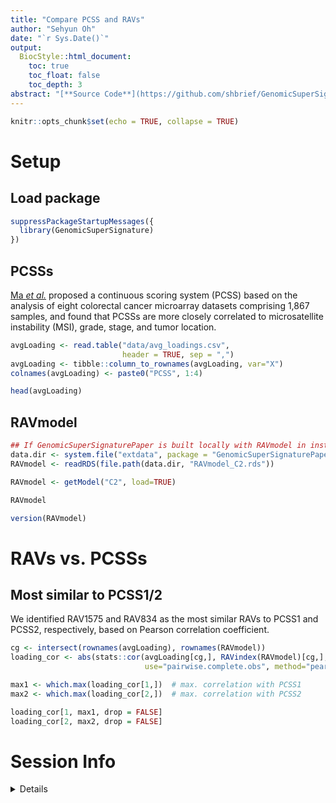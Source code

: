 ```yaml
---
title: "Compare PCSS and RAVs"
author: "Sehyun Oh"
date: "`r Sys.Date()`"
output:
  BiocStyle::html_document:
    toc: true
    toc_float: false
    toc_depth: 3
abstract: "[**Source Code**](https://github.com/shbrief/GenomicSuperSignaturePaper/blob/master/Results/CRC/PCSS_vs_RAV.Rmd)"
---
```


```r
knitr::opts_chunk$set(echo = TRUE, collapse = TRUE)
```


# Setup
## Load package
```r
suppressPackageStartupMessages({
  library(GenomicSuperSignature)
})
```

## PCSSs
[Ma *et al.*](https://genomebiology.biomedcentral.com/articles/10.1186/s13059-018-1511-4) 
proposed a continuous scoring system (PCSS) based on the analysis of eight 
colorectal cancer microarray datasets comprising 1,867 samples, and found that
PCSSs are more closely correlated to microsatellite instability (MSI), grade, 
stage, and tumor location. 

```r
avgLoading <- read.table("data/avg_loadings.csv", 
                         header = TRUE, sep = ",")
avgLoading <- tibble::column_to_rownames(avgLoading, var="X")
colnames(avgLoading) <- paste0("PCSS", 1:4)

head(avgLoading)
```

## RAVmodel
```r
## If GenomicSuperSignaturePaper is built locally with RAVmodel in inst/extdata
data.dir <- system.file("extdata", package = "GenomicSuperSignaturePaper")
RAVmodel <- readRDS(file.path(data.dir, "RAVmodel_C2.rds"))
```

```r
RAVmodel <- getModel("C2", load=TRUE)
```

```r
RAVmodel

version(RAVmodel)
```

# RAVs vs. PCSSs
## Most similar to PCSS1/2
We identified RAV1575 and RAV834 as the most similar RAVs to PCSS1 and PCSS2, 
respectively, based on Pearson correlation coefficient.

```r
cg <- intersect(rownames(avgLoading), rownames(RAVmodel))
loading_cor <- abs(stats::cor(avgLoading[cg,], RAVindex(RAVmodel)[cg,], 
                              use="pairwise.complete.obs", method="pearson"))

max1 <- which.max(loading_cor[1,])  # max. correlation with PCSS1
max2 <- which.max(loading_cor[2,])  # max. correlation with PCSS2
```

```r
loading_cor[1, max1, drop = FALSE]
loading_cor[2, max2, drop = FALSE]
```


# Session Info

<details>
```r
sessionInfo()
```
</details>

